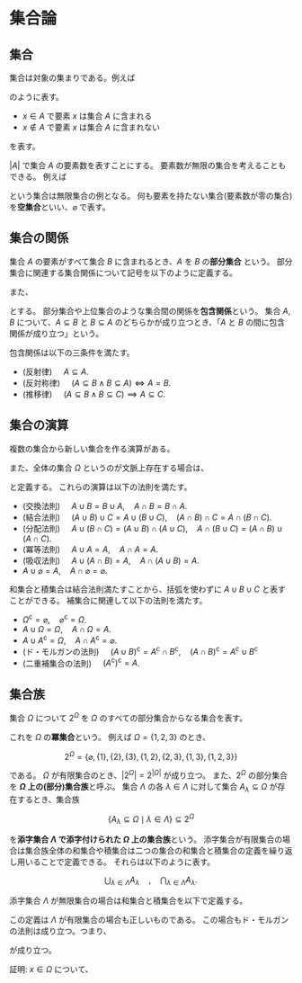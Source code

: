 # 集合論

## 集合

集合は対象の集まりである。例えば

\begin{align*}
A&=\{1,2,3\},& B&=\{赤,青,黄,緑\}
\end{align*}

のように表す。

* $x\in A$ で要素 $x$ は集合 $A$ に含まれる
* $x\notin A$ で要素 $x$ は集合 $A$ に含まれない

を表す。

$|A|$ で集合 $A$ の要素数を表すことにする。
要素数が無限の集合を考えることもできる。
例えば

\begin{align*}
A&=\{n\in\mathbb{N}\mid \text{$n$ は偶数}\},& B&=\{x\in\mathbb{R}\mid \text{$x$ は無理数} \}
\end{align*}

という集合は無限集合の例となる。
何も要素を持たない集合(要素数が零の集合)を**空集合**といい、$\varnothing$ で表す。

## 集合の関係

集合 $A$ の要素がすべて集合 $B$ に含まれるとき、$A$ を $B$ の**部分集合** という。
部分集合に関連する集合関係について記号を以下のように定義する。

\begin{align*}
A\subseteq B &\defiff \forall x\,(x\in A\implies x \in B)&\text{($A$ は $B$ の部分集合)}\\
A\supseteq B &\defiff B\subseteq A&\text{($A$ は $B$ の上位集合)}\\
A = B &\defiff (A\subseteq B\land A\supseteq B)& \text{($A$ と $B$ は等しい)}\\
A \ne B &\defiff \lnot(A = B)& \text{($A$ と $B$ は等しくない)}
\end{align*}

また、

\begin{align*}
A\subsetneq B &\defiff (A\subseteq B \land A\ne B)&\text{($A$ は $B$ の真部分集合)}\\
A\supsetneq B &\defiff B\subsetneq A&\text{($A$ は $B$ の真上位集合)}
\end{align*}

とする。
部分集合や上位集合のような集合間の関係を**包含関係**という。
集合 $A,\,B$ について、$A\subseteq B$ と $B\subseteq A$ のどちらかが成り立つとき、「$A$ と $B$ の間に包含関係が成り立つ」という。

包含関係は以下の三条件を満たす。

* (反射律) $\quad A\subseteq A$.
* (反対称律) $\quad (A\subseteq B\land B\subseteq A) \iff A = B$.
* (推移律) $\quad (A\subseteq B\land B\subseteq C)\implies A\subseteq C$.

## 集合の演算

複数の集合から新しい集合を作る演算がある。

\begin{align*}
A\cup B &\coloneqq\left\{x\mid x\in A \text{ または } x \in B\right\}\qquad\text{(和集合)}\\
A\cap B &\coloneqq \left\{x\mid x\in A \text{ かつ } x \in B\right\}\qquad\text{(積集合)}\\
A\setminus B &\coloneqq \left\{x\mid x\in A \text{ かつ } x \notin B\right\}\qquad\text{(差集合)}
\end{align*}

また、全体の集合 $\Omega$ というのが文脈上存在する場合は、

\begin{align*}
A^\mathrm{c} &\coloneqq \Omega\setminus A\qquad\text{(補集合)}
\end{align*}

と定義する。
これらの演算は以下の法則を満たす。

* (交換法則) $\quad A\cup B = B\cup A, \quad A\cap B = B\cap A$.
* (結合法則) $\quad (A\cup B)\cup C = A\cup (B\cup C), \quad (A\cap B)\cap C=A\cap(B\cap C)$.
* (分配法則) $\quad A\cup(B\cap C) = (A\cup B)\cap (A\cup C),\quad A\cap (B\cup C) = (A\cap B)\cup (A\cap C)$.
* (冪等法則) $\quad A \cup A = A, \quad A\cap A = A$.
* (吸収法則) $\quad A \cup (A\cap B) = A, \quad A\cap (A\cup B) = A$.
* $A\cup \varnothing = A,\quad A\cap\varnothing = \varnothing$.

和集合と積集合は結合法則満たすことから、括弧を使わずに $A\cup B\cup C$ と表すことができる。
補集合に関連して以下の法則を満たす。

* $\Omega^\mathrm{c} = \varnothing,\quad \varnothing^\mathrm{c} = \Omega$.
* $A\cup \Omega = \Omega,\quad A\cap\Omega = A$.
* $A\cup A^\mathrm{c} = \Omega,\quad A\cap A^\mathrm{c} =\varnothing$.
* (ド・モルガンの法則) $\quad(A\cup B)^\mathrm{c} = A^\mathrm{c} \cap B^\mathrm{c},\quad(A\cap B)^\mathrm{c} = A^\mathrm{c} \cup B^\mathrm{c}$
* (二重補集合の法則) $\quad (A^\mathrm{c})^\mathrm{c} = A$.


## 集合族

集合 $\Omega$ について $2^\Omega$ を $\Omega$ のすべての部分集合からなる集合を表す。

\begin{align*}
2^\Omega &\coloneqq \left\{A\subseteq\Omega\right\}.
\end{align*}

これを $\Omega$ の**冪集合**という。
例えば $\Omega=\{1,2,3\}$ のとき、

$$
2^\Omega = \left\{\varnothing, \{1\}, \{2\}, \{3\}, \{1,2\},\{2,3\},\{1,3\},\{1,2,3\}\right\}
$$

である。
$\Omega$ が有限集合のとき、$|2^\Omega|=2^{|\Omega|}$ が成り立つ。
また、$2^\Omega$ の部分集合を **$\Omega$ 上の(部分)集合族**と呼ぶ。
集合 $\Lambda$ の各 $\lambda\in\Lambda$ に対して集合 $A_\lambda\subseteq\Omega$ が存在するとき、集合族

$$
\left\{A_\lambda\subseteq\Omega\mid \lambda\in\Lambda\right\}\subseteq 2^\Omega
$$

を**添字集合 $\Lambda$ で添字付けられた $\Omega$ 上の集合族**という。
添字集合が有限集合の場合は集合族全体の和集合や積集合は二つの集合の和集合と積集合の定義を繰り返し用いることで定義できる。
それらは以下のように表す。

$$
\bigcup_{\lambda\in\Lambda} A_\lambda \quad,\quad
\bigcap_{\lambda\in\Lambda} A_\lambda.
$$

添字集合 $\Lambda$ が無限集合の場合は和集合と積集合を以下で定義する。

\begin{align*}
\bigcup_{\lambda\in\Lambda} A_\lambda
&\coloneqq
\left\{x\in\Omega\mid \exists \lambda\in\Lambda,\quad x\in A_\lambda\right\}\\
\bigcap_{\lambda\in\Lambda} A_\lambda
&\coloneqq
\left\{x\in\Omega\mid \forall \lambda\in\Lambda,\quad x\in A_\lambda\right\}
\end{align*}

この定義は $\Lambda$ が有限集合の場合も正しいものである。
この場合もド・モルガンの法則は成り立つ。つまり、

\begin{align*}
\left(\bigcup_{\lambda\in\Lambda} A_\lambda\right)^\mathrm{c}
&=
\bigcap_{\lambda\in\Lambda} A_\lambda^\mathrm{c}\\
\left(\bigcap_{\lambda\in\Lambda} A_\lambda\right)^\mathrm{c}
&=
\bigcup_{\lambda\in\Lambda} A_\lambda^\mathrm{c}
\end{align*}

が成り立つ。

証明:
$x\in\Omega$ について、
\begin{align*}
x\in\left(\bigcup_{\lambda\in\Lambda} A_\lambda\right)^\mathrm{c}
&\iff x\notin\left(\bigcup_{\lambda\in\Lambda} A_\lambda\right)\\
&\iff \lnot\left(\exists\lambda\in\Lambda,\quad x\in A_\lambda\right)\\
&\iff \forall\lambda\in\Lambda,\quad x\notin A_\lambda\\
&\iff \forall\lambda\in\Lambda,\quad x\in A_\lambda^\mathrm{c}\\
&\iff x\in\bigcap_{\lambda\in\Lambda} A_\lambda^{\mathrm{c}}.
\end{align*}

<!--

## 集合の濃度

無限集合についても要素数の大小を議論することができる。
集合 $A$ と $B$ の間に全単射があるとき、

-->
